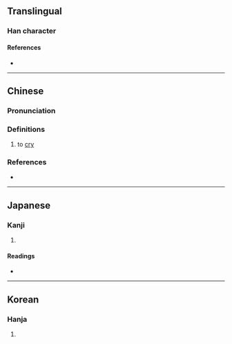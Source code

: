 {{character info}}
==Translingual==

===Han character===
{{Han char|rn=30|rad=口|as=08|sn=11|four=|canj=RHDR|ids=⿰口和}}

====References====
* {{Han ref|kx=0196.130|dkj=03833|dj=0417.220|hdz=10641.160|uh=555D|ud=21853}}

----

==Chinese==
{{zh-forms}}

===Pronunciation===
{{zh-pron
|m=hé
|cat=v
}}

===Definitions===
{{zh-hanzi}}

# {{zh-historical-dict}} {{lb|zh|of a child}} to [[cry]]

===References===
* {{R:twedu|C01249}}

----

==Japanese==

===Kanji===
{{ja-kanji|grade=|rs=口08}}

# {{rfdef|ja|sort=口08}}

====Readings====
* {{ja-readings|on=[[か]] (ka), [[わ]] (wa)|kun=[[したがう]] (shitagau)}}

----

==Korean==

===Hanja===
{{ko-hanja|hangeul=와|rv=wa|mr=wa}}

# {{rfdef|ko|sort=口08}}